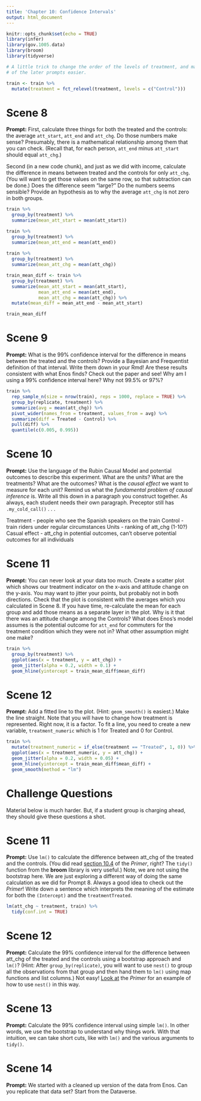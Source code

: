```yaml
---
title: 'Chapter 10: Confidence Intervals'
output: html_document
---
```


```r
knitr::opts_chunk$set(echo = TRUE)
library(infer)
library(gov.1005.data)
library(broom)
library(tidyverse)

# A little trick to change the order of the levels of treatment, and make some
# of the later prompts easier.

train <- train %>% 
  mutate(treatment = fct_relevel(treatment, levels = c("Control")))
```

# Scene 8

**Prompt:**  First, calculate three things for both the treated and the controls: the average `att_start`, `att_end` and `att_chg`.  Do those numbers make sense? Presumably, there is a mathematical relationship among them that you can check. (Recall that, for each person, `att_end` minus `att_start` should equal `att_chg`.) 

Second (in a new code chunk), and just as we did with income, calculate the difference in means between  treated and the controls for only `att_chg`. (You will want to get those values on the same row, so that subtraction can be done.) Does the difference seem "large?" Do the numbers seems sensible?  Provide an hypothesis as to why the average `att_chg` is not zero in both groups.

```r
train %>%
  group_by(treatment) %>%
  summarize(mean_att_start = mean(att_start))

train %>%
  group_by(treatment) %>%
  summarize(mean_att_end = mean(att_end))
  
train %>%
  group_by(treatment) %>%
  summarize(mean_att_chg = mean(att_chg))
```

```r
train_mean_diff <- train %>%
  group_by(treatment) %>%
  summarize(mean_att_start = mean(att_start),
            mean_att_end = mean(att_end),
            mean_att_chg = mean(att_chg)) %>%
  mutate(mean_diff = mean_att_end - mean_att_start)

train_mean_diff

```


# Scene 9

**Prompt:** What is the 99% confidence interval for the difference in means between the treated and the controls? Provide a Bayesian and Frequentist definition of that interval. Write them down in your Rmd! Are these results consistent with what Enos finds? Check out the paper and see! Why am I using a 99% confidence interval here? Why not 99.5% or 97%?

```r
train %>%
  rep_sample_n(size = nrow(train), reps = 1000, replace = TRUE) %>%
  group_by(replicate, treatment) %>%
  summarize(avg = mean(att_chg)) %>%
  pivot_wider(names_from = treatment, values_from = avg) %>% 
  summarize(diff = Treated - Control) %>%
  pull(diff) %>%
  quantile(c(0.005, 0.995))
```


# Scene 10

**Prompt:** Use the language of the Rubin Causal Model and potential outcomes to describe this experiment. What are the units? What are the treatments? What are the outcomes? What is the *causal effect* we want to measure for each unit? Remind us what the *fundamental problem of causal inference* is. Write all this down in a paragraph you construct together. As always, each student needs their own paragraph. Preceptor still has `.my_cold_call()` . . .

Treatment - people who see the Spanish speakers on the train
Control - train riders under regular circumstances
Units - ranking of att_chg (1-10?)
Casual effect - att_chg in potential outcomes, can't observe potential outcomes for all individuals

# Scene 11

**Prompt:** You can never look at your data too much. Create a scatter plot which shows our treatment indicator on the x-axis and attitude change on the y-axis. You may want to jitter your points, but probably not in both directions. Check that the plot is consistent with the averages which you calculated in Scene 8.  If you have time, re-calculate the mean for each group and add those means as a separate layer in the plot. Why is it that there was an attitude change among the Controls? What does Enos's model assumes is the potential outcome for `att_end` for commuters for the treatment condition which they were not in? What other assumption might one make?

```r
train %>%
  group_by(treatment) %>%
  ggplot(aes(x = treatment, y = att_chg)) + 
  geom_jitter(alpha = 0.2, width = 0.1) + 
  geom_hline(yintercept = train_mean_diff$mean_diff)
```

# Scene 12

**Prompt:** Add a fitted line to the plot. (Hint: `geom_smooth()` is easiest.) Make the line straight. Note that you will have to change how treatment is represented. Right now, it is a factor. To fit a line, you need to create a new variable, `treatment_numeric` which is 1 for Treated and 0 for Control. 

```r
train %>%
  mutate(treatment_numeric = if_else(treatment == "Treated", 1, 0)) %>%
  ggplot(aes(x = treatment_numeric, y = att_chg)) + 
  geom_jitter(alpha = 0.2, width = 0.05) + 
  geom_hline(yintercept = train_mean_diff$mean_diff) +
  geom_smooth(method = "lm")
```


# Challenge Questions

Material below is much harder. But, if a student group is charging ahead, they should give these questions a shot.

# Scene 11 

**Prompt:** Use `lm()` to calculate the difference between att_chg of the treated and the controls. (You did read [section 10.4](https://davidkane9.github.io/PPBDS/10-confidence-intervals.html#using-lm-and-tidy-as-a-shortcut) of the *Primer*, right? The `tidy()` function from the **broom** library is very useful.) Note, we are not using the bootstrap here. We are just exploring a different way of doing the same calculation as we did for Prompt 8. Always a good idea to check out the *Primer*! Write down a sentence which interprets the meaning of the estimate for both the `(Intercept)` and the `treatmentTreated`.

```r
lm(att_chg ~ treatment, train) %>%
  tidy(conf.int = TRUE)
```
# Scene 12

**Prompt:** Calculate the 99% confidence interval for the difference between att_chg of the treated and the controls using a bootstrap approach and `lm()`? (Hint: After `group_by(replicate)`, you will want to use `nest()` to group all the observations from that group and then hand them to `lm()` using map functions and list columns.) Not easy! [Look at](https://davidkane9.github.io/PPBDS/11-regression.html#uncertainty-in-simple-linear-regressions) the *Primer* for an example of how to use `nest()` in this way.




# Scene 13

**Prompt:** Calculate the 99% confidence interval using simple `lm()`. In other words, we use the bootstrap to understand why things work. With that intuition, we can take short cuts, like with `lm()` and the various arguments to `tidy()`.

# Scene 14

**Prompt:** We started with a cleaned up version of the data from Enos. Can you replicate that data set? Start from the Dataverse.

